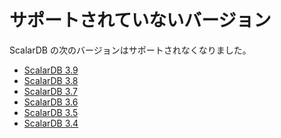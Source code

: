 ---
---

# サポートされていないバージョン


<TranslationBanner />

ScalarDB の次のバージョンはサポートされなくなりました。

- [ScalarDB 3.9](/docs/3.9/)
- [ScalarDB 3.8](/docs/3.8/)
- [ScalarDB 3.7](/docs/3.7/)
- [ScalarDB 3.6](/docs/3.6/)
- [ScalarDB 3.5](/docs/3.5/)
- [ScalarDB 3.4](/docs/3.4/)
